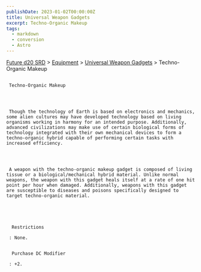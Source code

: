 ```yaml
---
publishDate: 2023-01-02T00:00:00Z
title: Universal Weapon Gadgets
excerpt: Techno-Organic Makeup
tags:
  - markdown
  - conversion
  - Astro
---
```







[Future d20 SRD](/#futureD20)
     > [Equipment](future-d20-srd-equipment-index)
     > [Universal Weapon Gadgets](future-d20-srd-equipment-gadgets-universal-weapons-index)
     > Techno-Organic Makeup
    





## 
     Techno-Organic Makeup
    



     Though the technology of Earth is based on electronics and mechanics, some alien cultures may have developed technology based on living organisms working in harmony for an intended purpose. Additionally, advanced civilizations may make use of certain biological forms of technology integrated with their own mechanical devices to form a techno-organic hybrid capable of performing certain tasks with increased efficiency.
    



     A weapon with the techno-organic makeup gadget is composed of living tissue or a biological/mechanical hybrid material. Unlike normal weapons, the weapon with this gadget heals itself at a rate of one hit point per hour when damaged. Additionally, weapons with this gadget are susceptible to diseases and poisons specifically designed to target techno-organic material.
    




      Restrictions
     
     : None.
     

      Purchase DC Modifier
     
     : +2.
    




